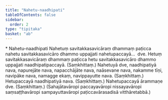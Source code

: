 ```yaml
---
title: "Nahetu-naadhipati"
tableOfContents: false
sidebar:
  order: 2
type: "tipitaka"
basket: "ab"
---
```



<DynamicBreadcrumb />

<Paragraph type="center">
* Nahetu-naadhipati
</Paragraph>

<Division number="212">

<Paragraph number="399">
Nahetuṃ savitakkasavicāraṃ dhammaṃ paṭicca nahetu savitakkasavicāro dhammo uppajjati nahetupaccayā…  dve.
</Paragraph>

<Paragraph number="400">
Hetuṃ savitakkasavicāraṃ dhammaṃ paṭicca hetu savitakkasavicāro dhammo uppajjati naadhipatipaccayā. (Saṃkhittaṃ.)
</Paragraph>

</Division>
<Division number="213">

<Paragraph number="401">
Nahetuyā dve, naadhipatiyā nava, napurejāte nava, napacchājāte nava, naāsevane nava, nakamme tīṇi, navipāke nava, namagge ekaṃ, navippayutte nava. (Saṃkhittaṃ.)
</Paragraph>

<Paragraph number="402">
Hetupaccayā naadhipatiyā nava. (Saṃkhittaṃ.)
</Paragraph>

<Paragraph number="403">
Nahetupaccayā ārammaṇe dve. (Saṃkhittaṃ.)
</Paragraph>

<Paragraph number="404">
(Sahajātavāropi paccayavāropi nissayavāropi saṃsaṭṭhavāropi sampayuttavāropi paṭiccavārasadisā vitthāretabbā.)
</Paragraph>
</Division>